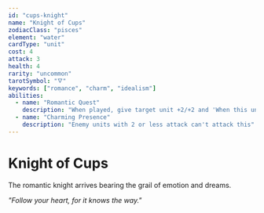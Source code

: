 ```yaml
---
id: "cups-knight"
name: "Knight of Cups"
zodiacClass: "pisces"
element: "water"
cardType: "unit"
cost: 4
attack: 3
health: 4
rarity: "uncommon"
tarotSymbol: "🜄"
keywords: ["romance", "charm", "idealism"]
abilities:
  - name: "Romantic Quest"
    description: "When played, give target unit +2/+2 and 'When this unit attacks, heal your hero for 2'"
  - name: "Charming Presence"
    description: "Enemy units with 2 or less attack can't attack this"
---
```


# Knight of Cups

The romantic knight arrives bearing the grail of emotion and dreams.

*"Follow your heart, for it knows the way."*